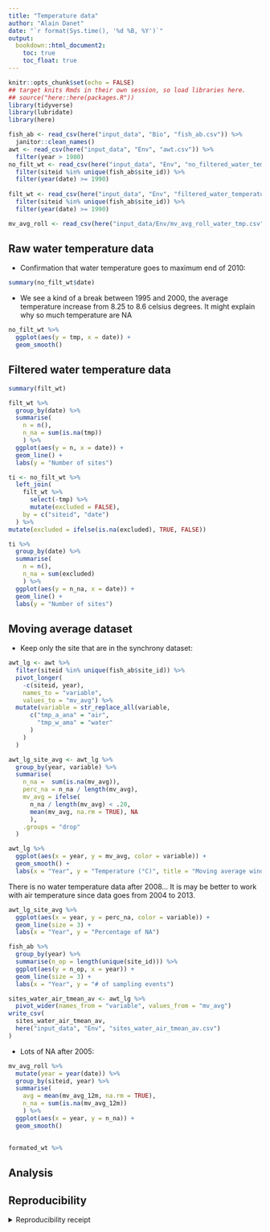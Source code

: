 ```yaml
---
title: "Temperature data"
author: "Alain Danet"
date: "`r format(Sys.time(), '%d %B, %Y')`"
output:
  bookdown::html_document2:
    toc: true
    toc_float: true
---
```


```r
knitr::opts_chunk$set(echo = FALSE)
## target knits Rmds in their own session, so load libraries here.
## source("here::here(packages.R"))
library(tidyverse)
library(lubridate)
library(here)
```

```r
fish_ab <- read_csv(here("input_data", "Bio", "fish_ab.csv")) %>%
  janitor::clean_names()
awt <- read_csv(here("input_data", "Env", "awt.csv")) %>%
  filter(year > 1980)
no_filt_wt <- read_csv(here("input_data", "Env", "no_filtered_water_temperature.csv"))  %>%
  filter(siteid %in% unique(fish_ab$site_id)) %>%
  filter(year(date) >= 1990)
  
filt_wt <- read_csv(here("input_data", "Env", "filtered_water_temperature.csv"))  %>%
  filter(siteid %in% unique(fish_ab$site_id)) %>%
  filter(year(date) >= 1990)

mv_avg_roll <- read_csv(here("input_data/Env/mv_avg_roll_water_tmp.csv"))
```

## Raw water temperature data

- Confirmation that water temperature goes to maximum
  end of 2010:

```r
summary(no_filt_wt$date)
```

- We see a kind of a break between 1995 and 2000, the average temperature
  increase from 8.25 to 8.6 celsius degrees. It might explain why so much
  temperature are NA  

```r
no_filt_wt %>%
  ggplot(aes(y = tmp, x = date)) +
  geom_smooth()
```

## Filtered water temperature data 

```r
summary(filt_wt)
```

```r
filt_wt %>%
  group_by(date) %>%
  summarise(
    n = n(),
    n_na = sum(is.na(tmp))
    ) %>%
  ggplot(aes(y = n, x = date)) +
  geom_line() +
  labs(y = "Number of sites")
```

```r
ti <- no_filt_wt %>%
  left_join(
    filt_wt %>%
      select(-tmp) %>%
      mutate(excluded = FALSE),
    by = c("siteid", "date")
  ) %>%
mutate(excluded = ifelse(is.na(excluded), TRUE, FALSE))

```
```r
ti %>%
  group_by(date) %>%
  summarise(
    n = n(),
    n_na = sum(excluded)
    ) %>%
  ggplot(aes(y = n_na, x = date)) +
  geom_line() +
  labs(y = "Number of sites")
```





## Moving average dataset 

- Keep only the site that are in the synchrony dataset:

```r
awt_lg <- awt %>%
  filter(siteid %in% unique(fish_ab$site_id)) %>%
  pivot_longer(
    -c(siteid, year),
    names_to = "variable",
    values_to = "mv_avg") %>%
  mutate(variable = str_replace_all(variable,
      c("tmp_a_ana" = "air",
        "tmp_w_ama" = "water"
      )
    )
  )
```

```r
awt_lg_site_avg <- awt_lg %>%
  group_by(year, variable) %>%
  summarise(
    n_na =  sum(is.na(mv_avg)),
    perc_na = n_na / length(mv_avg),
    mv_avg = ifelse(
      n_na / length(mv_avg) < .20,
      mean(mv_avg, na.rm = TRUE), NA
      ),
    .groups = "drop"
  )
```

```r
awt_lg %>%
  ggplot(aes(x = year, y = mv_avg, color = variable)) +
  geom_smooth() +
  labs(x = "Year", y = "Temperature (°C)", title = "Moving average window")
```
There is no water temperature data after 2008...
It is may be better to work with air temperature since data goes from 2004 to
2013.


```r
awt_lg_site_avg %>%
  ggplot(aes(x = year, y = perc_na, color = variable)) +
  geom_line(size = 3) +
  labs(x = "Year", y = "Percentage of NA")
```

```r
fish_ab %>%
  group_by(year) %>%
  summarise(n_op = length(unique(site_id))) %>%
  ggplot(aes(y = n_op, x = year)) +
  geom_line(size = 3) +
  labs(x = "Year", y = "# of sampling events")
```

```r
sites_water_air_tmean_av <- awt_lg %>%
  pivot_wider(names_from = "variable", values_from = "mv_avg")
write_csv(
  sites_water_air_tmean_av,
  here("input_data", "Env", "sites_water_air_tmean_av.csv")
)
```

- Lots of NA after 2005: 

```r
mv_avg_roll %>%
  mutate(year = year(date)) %>%
  group_by(siteid, year) %>%
  summarise(
    avg = mean(mv_avg_12m, na.rm = TRUE),
    n_na = sum(is.na(mv_avg_12m))
    ) %>%
  ggplot(aes(x = year, y = n_na)) +
  geom_smooth()
```



## 

```r
formated_wt %>%

```




## Analysis

## Reproducibility

<details><summary>Reproducibility receipt</summary>

```r
## datetime
Sys.time()

## repository
if(requireNamespace('git2r', quietly = TRUE)) {
  git2r::repository()
} else {
  c(
    system2("git", args = c("log", "--name-status", "-1"), stdout = TRUE),
    system2("git", args = c("remote", "-v"), stdout = TRUE)
  )
}

## session info
sessionInfo()
```

</details>
